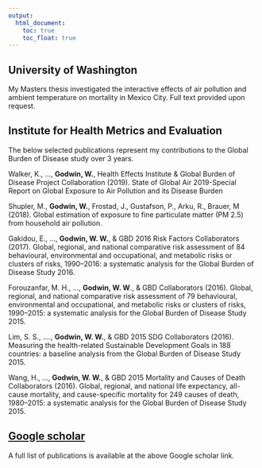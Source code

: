 ```yaml
---
output:
  html_document: 
    toc: true
    toc_float: true
---
```


<link rel="stylesheet" href="styles.css" type="text/css">

## University of Washington

My Masters thesis investigated the interactive effects of air pollution and ambient temperature on mortality in Mexico City. Full text provided upon request.

\vspace{4em}

## Institute for Health Metrics and Evaluation

The below selected publications represent my contributions to the Global Burden of Disease study over 3 years.

Walker, K., …, **Godwin, W.**, Health Effects Institute & Global Burden of Disease Project Collaboration (2019). State of Global Air 2019-Special Report on Global Exposure to Air Pollution and its Disease Burden

Shupler, M., **Godwin, W.**, Frostad, J., Gustafson, P., Arku, R., Brauer, M (2018). Global estimation of exposure to fine particulate matter (PM 2.5) from household air pollution.

Gakidou, E., …, **Godwin, W. W.**, & GBD 2016 Risk Factors Collaborators (2017). Global, regional, and national comparative risk assessment of 84 behavioural, environmental and occupational, and metabolic risks or clusters of risks, 1990–2016: a systematic analysis for the Global Burden of Disease Study 2016.

Forouzanfar, M. H., …, **Godwin, W. W**., & GBD Collaborators (2016). Global, regional, and national comparative risk assessment of 79 behavioural, environmental and occupational, and metabolic risks or clusters of risks, 1990–2015: a systematic analysis for the Global Burden of Disease Study 2015.

Lim, S. S., …., **Godwin, W. W.**, & GBD 2015 SDG Collaborators (2016). Measuring the health-related Sustainable Development Goals in 188 countries: a baseline analysis from the Global Burden of Disease Study 2015.

Wang, H., …, **Godwin, W. W.**, & GBD 2015 Mortality and Causes of Death Collaborators (2016). Global, regional, and national life expectancy, all-cause mortality, and cause-specific mortality for 249 causes of death, 1980–2015: a systematic analysis for the Global Burden of Disease Study 2015.

\vspace{4em}



## [Google scholar](https://scholar.google.com/citations?user=P6mnUBsAAAAJ&hl=en)

A full list of publications is available at the above Google scholar link.